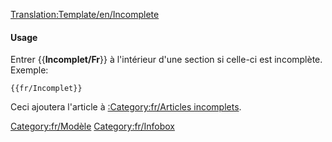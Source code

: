 <noinclude>[[Translation:Template/en/Incomplete]]</noinclude><noinclude></noinclude>

{{en/Ambox| type  = content
<!-- | image = StubIcon.png -->
| text  = <strong>Incomplet</strong><br>Veuillez noter que les informations de cette page ne sont actuellement pas complètes
}}<includeonly>{{{1|[[Category:fr/Articles incomplets]]}}}</includeonly><noinclude>

====Usage====
Entrer <nowiki>{{</nowiki>'''Incomplet/Fr'''<nowiki>}}</nowiki> à l'intérieur d'une section si celle-ci est incomplète. Exemple:
<pre>{{fr/Incomplet}}</pre>
Ceci ajoutera l'article à [[:Category:fr/Articles incomplets]].

[[Category:fr/Modèle]][[Category:fr/Infobox]]</noinclude>